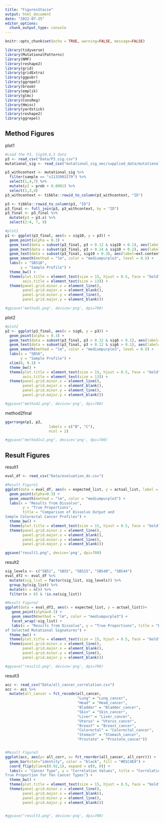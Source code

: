```yaml
---
title: "FiguresStacie"
output: html_document
date: "2022-07-25"
editor_options: 
  chunk_output_type: console
---
```


```r
knitr::opts_chunk$set(echo = TRUE, warning=FALSE, message=FALSE)

library(tidyverse)
library(MutationalPatterns)
library(NMF)
library(reshape2)
library(grid)
library(gridExtra)
library(ggpubr)
library(ggrepel)
library(broom)
library(emplik)
library(glmc)
library(ConsReg)
library(Hmisc)
library(yardstick)
library(reshape2)
library(ggrepel)
```

## Method Figures
plot1
```r
#Load the P3, Sig10,6,5 data
p3 <- read_csv("Data/P3_sig.csv")
mutational_sig <- read_csv("mutational_sig_oec/supplied_data/mutational.sig.csv")

p3_withcontext <- mutational_sig %>%
  filter(sample == "s1133903279") %>%
  select(1,4,7) %>%
  mutate(p3 = prob + 0.0001) %>%
  select(1,3,4)
p3_withcontext <- tibble::rowid_to_column(p3_withcontext, "ID")

p3 <- tibble::rowid_to_column(p3, "ID")
p3_final <- full_join(p3, p3_withcontext, by = "ID")
p3_final <- p3_final %>%
  mutate(p3 = p3.x) %>%
  select(2:4, 7, 9)

#plot1
p1 <- ggplot(p3_final, aes(x = sig10, y = p3)) +
  geom_point(alpha = 0.3) + 
  geom_text(data = subset(p3_final, p3 > 0.12 & sig10 < 0.1), aes(label=ext.context), vjust = 2, hjust = -0.25) +
  geom_text(data = subset(p3_final, p3 > 0.14 & sig10 > 0.2), aes(label=ext.context), vjust = 2) +
  geom_text(data = subset(p3_final, sig10 > 0.3), aes(label=ext.context), vjust = 2, hjust = 1) +
  geom_smooth(method = "lm", color = "mediumpurple3", level = 0.5) +
  labs(x = "SBS10",
       y = "Sample Profile") +
  theme_bw() +
  theme(plot.title = element_text(size = 15, hjust = 0.5, face = "bold"),
        axis.title = element_text(size = 13)) +
  theme(panel.grid.minor.x = element_line(),
        panel.grid.major.x = element_blank(),
        panel.grid.minor.y = element_line(),
        panel.grid.major.y = element_blank())

#ggsave("method1.png", device='png', dpi=700)
```

plot2
```r
#plot2
p2 <- ggplot(p3_final, aes(x = sig6, y = p3)) +
  geom_point(alpha = 0.3) +
  geom_text(data = subset(p3_final, p3 > 0.12 & sig6 < 0.1), aes(label=ext.context), vjust = 2) +
  geom_text(data = subset(p3_final, p3 > 0.12 & sig6 > 0.1), aes(label=ext.context), vjust = 2) +
  geom_smooth(method = "lm", color = "mediumpurple3", level = 0.5) +
  labs(x = "SBS6",
       y = "Sample Profile") +
  xlim(0, 0.3) +
  theme_bw() +
  theme(plot.title = element_text(size = 15, hjust = 0.5, face = "bold"),
        axis.title = element_text(size = 13)) +
  theme(panel.grid.minor.x = element_line(),
        panel.grid.major.x = element_blank(),
        panel.grid.minor.y = element_line(),
        panel.grid.major.y = element_blank())

#ggsave("method2.png", device='png', dpi=700)
```

method2final
```r
ggarrange(p1, p2,
                    labels = c("B", "C"),
                    ncol = 2)

#ggsave("method1v2.png", device='png', dpi=700)
```

## Result Figures
result1
```r
eval_df <- read_csv("Data/evaluation_ds.csv")

#Result Figure1
ggplot(data = eval_df, aes(x = expected_list, y = actual_list, label = sig_list))+
  geom_point(alpha=0.3) +
  geom_smooth(method = "lm", color = "mediumpurple3") +
  labs(x = "Results from Dissolvo", 
        y = "True Proportions",
        title = "Comparison of Dissolvo Output and 
Sample Colorectal Cancer Profiles") +
  theme_bw() +
  theme(plot.title = element_text(size = 15, hjust = 0.5, face = "bold")) +
  theme(panel.grid.minor.x = element_line(),
        panel.grid.major.x = element_blank(),
        panel.grid.minor.y = element_line(),
        panel.grid.major.y = element_blank())

ggsave("result1.png", device='png', dpi=700)
```

result2
```r
sig_levels <- c("SBS1", "SBS5", "SBS15", "SBS40", "SBS44")
eval_df2 <- eval_df %>%
  mutate(sig_list = factor(sig_list, sig_levels)) %>%
  group_by(sig_list) %>%
  mutate(n = n()) %>%
  filter(n > 65 & !is.na(sig_list))

#Result Figure2
ggplot(data = eval_df2, aes(x = expected_list, y = actual_list))+
   geom_point(alpha=0.3) +
   geom_smooth(method = "lm", color = "mediumpurple3") +
   facet_wrap(~sig_list) +
   labs(x = "Results from Dissolvo", y = "True Proportions", title = "Dissolvo Output and Sample Profiles
of Selected Mutational Signatures") +
  theme_bw() +
  theme(plot.title = element_text(size = 15, hjust = 0.5, face = "bold")) +
  theme(panel.grid.minor.x = element_line(),
        panel.grid.major.x = element_blank(),
        panel.grid.minor.y = element_line(),
        panel.grid.major.y = element_blank())

#ggsave("result2.png", device='png', dpi=700)
```

result3
```r
acc <- read_csv("Data/all_cancer_correlation.csv")
acc <- acc %>%
  mutate(all_cancer = fct_recode(all_cancer,
                                 "Lung" = "Lung_cancer",
                                 "Head" = "Head_cancer",
                                 "Bladder" = "Bladder_cancer", 
                                 "Skin" = "Skin_cancer",
                                 "Liver" = "Liver_cancer",
                                 "Uterus" = "Uterus_cancer",
                                 "Breast" = "Breast_cancer",
                                 "Colorectal" = "Colorectal_cancer", 
                                 "Stomach" = "Stomach_cancer",
                                 "Prostate" = "Prostate_cancer"))


#Result Figure3
ggplot(acc, aes(y= all_corr, x= fct_reorder(all_cancer, all_corr))) + 
  geom_bar(stat="identity", color = "black", fill = "#D1C4E9") +
  coord_flip(ylim=c(0.92,1), expand = c(0, 0)) +
  labs(x = "Cancer Type", y = "Correlation Values", title = "Correlations between Dissolvo and 
True Proportion for Ten Cancer Types") +
  theme_bw() +
  theme(plot.title = element_text(size = 15, hjust = 0.5, face = "bold")) +
  theme(panel.grid.minor.x = element_line(),
        panel.grid.major.x = element_blank(),
        panel.grid.minor.y = element_line(),
        panel.grid.major.y = element_blank())


#ggsave("result3.png", device='png', dpi=700)
```

